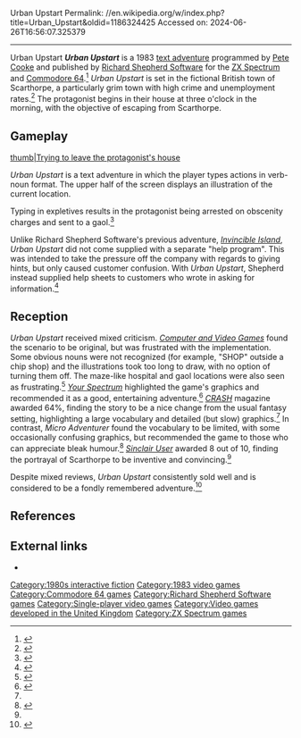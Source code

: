 Urban Upstart
Permalink: //en.wikipedia.org/w/index.php?title=Urban_Upstart&oldid=1186324425
Accessed on: 2024-06-26T16:56:07.325379



------
Urban Upstart
{{Infobox video game
| title          = Urban Upstart
| image          = Urban Upstart cover.jpg
| caption        = 
| developer      = [[Pete Cooke]]
| publisher      = [[Richard Shepherd Software]]
| released       = [[1983 in video gaming|1983]]
| genre          = [[Interactive fiction]]
| modes          = [[Single-player video game|Single-player]]
| platforms      = [[ZX Spectrum]], [[Commodore 64]]
|alt = 
}}
'''''Urban Upstart''''' is a 1983 [[text adventure]] programmed by [[Pete Cooke]] and published by [[Richard Shepherd Software]] for the [[ZX Spectrum]] and [[Commodore 64]].<ref>{{cite web|url=http://www.worldofspectrum.org/infoseek.cgi?regexp=^Urban+Upstart$&pub=^Richard+Shepherd+Software+Ltd$&loadpics=1|title=Urban Upstart|work=World of Spectrum|accessdate=2009-05-20}}</ref> ''Urban Upstart'' is set in the fictional British town of Scarthorpe, a particularly grim town with high crime and unemployment rates.<ref name="su">{{cite journal|url=http://www.sincuser.f9.co.uk/030/sftcnte.htm|journal=Sinclair User|issue=30|title=Soft Centre 5 - Urban Upstart|date=September 1984}}</ref> The protagonist begins in their house at three o'clock in the morning, with the objective of escaping from Scarthorpe.

==Gameplay==
[[image:Urbanupstart.png|thumb|Trying to leave the protagonist's house]]

''Urban Upstart'' is a text adventure in which the player types actions in verb-noun format. The upper half of the screen displays an illustration of the current location.

Typing in expletives results in the protagonist being arrested on obscenity charges and sent to a gaol.<ref name="crash">{{cite journal|journal=CRASH|page=38|issue=3|date=April 1984|title=Reviews - Urban Upstart|quote=I think this is the best game so far from Shepherd, despite the usual lengthy loading time.}}</ref>

Unlike Richard Shepherd Software's previous adventure, ''[[Invincible Island]]'', ''Urban Upstart'' did not come supplied with a separate "help program". This was intended to take the pressure off the company with regards to giving hints, but only caused customer confusion. With ''Urban Upstart'', Shepherd instead supplied help sheets to customers who wrote in asking for information.<ref>{{cite magazine | last= | first= | date=January 1984 | title=Urban nightmare introduced to imagination series | magazine=Micro Adventurer | page=6 | publisher=Sunshine Books | location=London | url= | access-date=}}</ref>

==Reception==
''Urban Upstart'' received mixed criticism. ''[[Computer and Video Games]]'' found the scenario to be original, but was frustrated with the implementation. Some obvious nouns were not recognized (for example, "SHOP" outside a chip shop) and the illustrations took too long to draw, with no option of turning them off. The maze-like hospital and gaol locations were also seen as frustrating.<ref>{{cite journal|journal=C&VG|page=151|issue=29|author=Campbell, Keith|date=March 1984|title=Urban Bore|quote=...I was whisked off to gaol on obscenity charges. Non-moving commands are answered fairly promptly, so I tried my hardest to get out, all to no avail. Unfortunately by then, I had lost faith in the game and decided to pursue it no further.}}</ref> ''[[Your Spectrum]]'' highlighted the game's graphics and recommended it as a good, entertaining adventure.<ref>{{cite journal|journal=Your Spectrum|issue=2|url=http://www.users.globalnet.co.uk/~jg27paw4/yr02/yr02_56.htm|title=Spectrum Soft - Urban Upstart|date=March 1984|page=57|quote=Generally I prefer to see adventures use up memory for ideas rather than pictures, but at least the program does it competently.}}</ref> ''[[CRASH (magazine)|CRASH]]'' magazine awarded 64%, finding the story to be a nice change from the usual fantasy setting, highlighting a large vocabulary and detailed (but slow) graphics.<ref name="crash"/> In contrast, ''Micro Adventurer'' found the vocabulary to be limited, with some occasionally confusing graphics, but recommended the game to those who can appreciate bleak humour.<ref>{{cite journal|journal=Micro Adventurer|issue=6|page=23|title=Backing down a one-way street|date=April 1984}}</ref> ''[[Sinclair User]]'' awarded 8 out of 10, finding the portrayal of Scarthorpe to be inventive and convincing.<ref name="su"/>

Despite mixed reviews, ''Urban Upstart'' consistently sold well and is considered to be a fondly remembered adventure.<ref>{{cite journal|journal=CRASH|issue=42|title=Stonehenge in Space|url=http://www.crashonline.org.uk/42/cooke.htm|author=Eddy, Richard|date=July 1987}}</ref>

==References==
{{reflist}}

== External links ==
* {{IFDB|id=bf073dl8c41har0}}

[[Category:1980s interactive fiction]]
[[Category:1983 video games]]
[[Category:Commodore 64 games]]
[[Category:Richard Shepherd Software games]]
[[Category:Single-player video games]]
[[Category:Video games developed in the United Kingdom]]
[[Category:ZX Spectrum games]]
